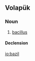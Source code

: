 ==Volapük==

===Noun===
{{vo-noun}}

# [[bacillus]]

====Declension====
{{vo-decl-noun}}

[[io:bazil]]